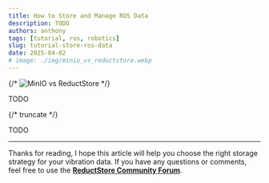 ```yaml
---
title: How to Store and Manage ROS Data
description: TODO
authors: anthony
tags: [tutorial, ros, robotics]
slug: tutorial-store-ros-data
date: 2025-04-02
# image: ./img/minio_vs_reductstore.webp
---
```


{/* ![MinIO vs ReductStore](./img/minio_vs_reductstore.webp) */}

TODO

{/* truncate */}

TODO

---

Thanks for reading, I hope this article will help you choose the right storage strategy for your vibration data.
If you have any questions or comments, feel free to use the [**ReductStore Community Forum**](https://community.reduct.store/signup).
